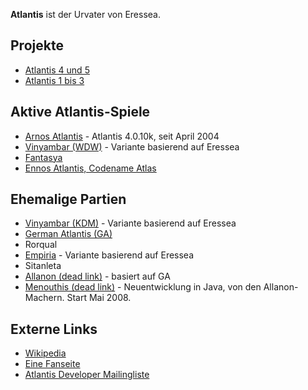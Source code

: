 '''Atlantis''' ist der Urvater von Eressea.

== Projekte ==
* [http://www.atlantis-pbem.org/ Atlantis 4 und 5]
* [http://www.prankster.com/project/ Atlantis 1 bis 3]

== Aktive Atlantis-Spiele ==
* [http://arno-saxena.de/atlantis/atl_home.php Arnos Atlantis] - Atlantis 4.0.10k, seit April 2004
* [http://vinyambar.de/rules.shtml#wdw Vinyambar (WDW)] - Variante basierend auf Eressea
* [http://www.fantasya-pbem.de/ Fantasya]
* [http://www.pbem-spiele.de/forum/viewtopic.php?f=16&t=3743 Ennos Atlantis, Codename Atlas]

== Ehemalige Partien ==
* [http://vinyambar.de/rules.shtml#kdm Vinyambar (KDM)] - Variante basierend auf Eressea
* [http://www.german-atlantis.de/ German Atlantis (GA)] 
* Rorqual
* [http://www.ciao.de/Empiria_PBeM__412684 Empiria] - Variante basierend auf Eressea
* Sitanleta
* [http://allanon-pbem.de/ Allanon (dead link)] - basiert auf GA
* [http://www.menouthis.net/ Menouthis (dead link)] - Neuentwicklung in Java, von den Allanon-Machern. Start Mai 2008.

== Externe Links ==

* [http://en.wikipedia.org/wiki/Atlantis_PbeM Wikipedia]
* [http://home.arcor.de/sinn/links.html Eine Fanseite]
* [http://groups.yahoo.com/group/atlantisdev/ Atlantis Developer Mailingliste]